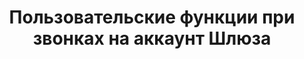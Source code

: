 ---
title: "Пользовательские функции при звонках на аккаунт Шлюза"
"og:description": "Что видят пользователи при звонках на единый Telegram-аккаунт через SIP.TG, набор доступных для них функций (DTMF, Автоответ, выбор Линии, кнопка Перезвонить, указание внутреннего номера и звонок через Callback)"
"og:image": "images/cover-gateway.png"
sidebarTitle: "Пользовательские функции"
---